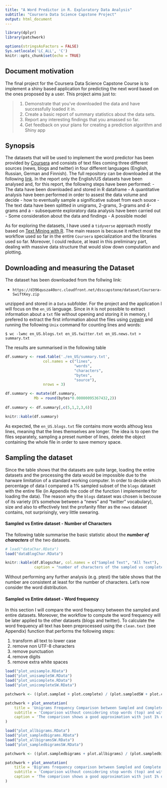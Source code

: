 ```yaml
---
title: "A Word Predictor in R. Exploratory Data Analysis"
subtitle: "Coursera Data Science Capstone Project"
output: html_document
---
```


```r
library(dplyr)
library(patchwork)

options(stringsAsFactors = FALSE)
Sys.setlocale('LC_ALL', 'C')
knitr::opts_chunk$set(echo = TRUE)
```


## Document motivation

The final project for the Coursera Data Science Capstone Course is to implement a shiny based application for predicting the next word based on the ones proposed by a user. This project aims just to:

> 1. Demonstrate that you've downloaded the data and have successfully loaded it in.
2. Create a basic report of summary statistics about the data sets.
3. Report any interesting findings that you amassed so far.
4. Get feedback on your plans for creating a prediction algorithm and Shiny app

## Synopsis

The datasets that will be used to implement the word predictor has been provided by [Coursera](https://www.coursera.org/learn/data-science-project/home/welcome) and consists of text files coming three different sources (news, blogs and twitter) in four different languages (English, Russian, German and Finnish). The full repository can be downloaded at the following [link](https://d396qusza40orc.cloudfront.net/dsscapstone/dataset/Coursera-SwiftKey.zip). In the report only the English/US datasets have been analysed and, for this report, the following steps have been performed:
- The data have been downloaded and stored in R dataframe
- A quantitative analysis have been performed in order to assest the data volume and decide - how to eventually sample a significative subset from each souce
- The text data have been splitted in unigrams, 2-grams, 3-grams and 4-grams and a - subsequente exploratory data analysis have been carried out
- Some consideration about the data and findings
- A possible model 

As for exploring the datasets, I have used a `tidyverse` approach mostly based on [Text Mining with R](https://www.tidytextmining.com/). The main reason is because it reflect most the workflow used so far in the entire `Coursera` specialization and the libraries used so far. Moreover, I could reduce, at least in this preliminary part, dealing with massive data structure that would slow down computation and plotting. 

## Downloading and measuring the Dataset

The dataset has been downloaded from the follwing link:

- `https://d396qusza40orc.cloudfront.net/dsscapstone/dataset/Coursera-SwiftKey.zip`

unzipped and stored in a `Data` subfolder. For the project and the application I will focus on the `en_US` language. Since in `R` is not possible to extract information about a `txt` file without opening and storing it in memory, I prefered to extract the first information about the files using [cygwin](https://www.cygwin.com/) and running the following `Unix` command for counting lines and words:

```
$ wc -lwmc en_US.blogs.txt en_US.twitter.txt en_US.news.txt > summary.txt
```

The results are summarised in the following table

```r
df.summary <- read.table('./en_US/summary.txt', 
                 col.names = c("lines",
                               "words",
                               "characters",
                               "bytes",
                               "source"),
                 nrows = 3)

df.summary <- mutate(df.summary, 
             Mb = round(bytes*0.00000095367432,2))
    
df.summary <- df.summary[,c(5,1,2,3,6)]

knitr::kable(df.summary)
```

As expected, the `en_US.blogs.txt` file contains more words althoug less lines, meaning that the lines themselves are longer. The idea is to open the files separately, sampling a preset number of lines, delete the object containing the whole file in order to save memory space.

## Sampling the dataset

Since the table shows that the datasets are quite large, loading the entire datasets and the processing the data would be impossible due to the harware limitation of a standard working computer. In order to decide which percentage of data I compared a $1\%$ sampled subset of the `blogs` dataset with the entire file (in Appendix the code of the function I implemented for loading the data). The reason why the `blogs` dataset was chosen is becouse of its variety (it's somehow between a "news" and "twitter" vocabulary), size and also to effectively test the profanity filter as the `news` dataset contains, not surprisingly, very little swearing.  

#### Sampled vs Entire dataset - Number of Characters

The following table summarise the basic statistic about the ***number of characters*** of the two datasets.

```r
# load("dataChar.RData")
load("dataBlogChar.RData")

knitr::kable(df.Blogschar, col.names = c("Sampled Text", "All Text"),
             caption = "number of characters of the sampled vs completed datasets")
```

Without performing any further analysis (e.g. ptest) the table shows that the number are consistent at least for the number of characters. Let's now consider the word distribution.

#### Sampled vs Entire dataset - Word frequency

In this section I will compare the word frequency between the sampled and entire datasets. Moreover, the workflow to compute the word frequency will be later applied to the other datasets (blogs and twitter). To calculate the word frequency all text has been preprocessed using the `clean.text` (see Appendix) function that performs the following steps:

1. transform all text to lower case
2. remove non UTF-8 characters
3. remove punctuation
4. remove digits
5. remove extra white spaces

```r
load("plot_unisample.RData")
load("plot_unisampleSW.RData")
load("plot_unicomplete.RData")
load("plot_unicompleteSW.RData")

patchwork <- ((plot.sampled + plot.complete) / (plot.sampledSW + plot.completeSW))

patchwork + plot_annotation(
    title = 'Unigrams Frequency Comparison between Sampled and Complete Blogs dataset',
    subtitle = 'Comparison without considering stop words (top) and with (bottom)',
    caption = 'The comparison shows a good approximation with just 1% of the sampled dataset'
)
```


```r
load("plot_allbigrams.RData")
load("plot_sampledbigrams.RData")
load("plot_allbigramsSW.RData")
load("plot_sampledbigramsSW.RData")

patchwork <- ((plot.sampledbigrams + plot.allbigrams) / (plot.sampledbigramsSW + plot.allbigramsSW))

patchwork + plot_annotation(
    title = 'Bigrams frequency comparison between Sampled and Complete Blogs dataset',
    subtitle = 'Comparison without considering stop words (top) and with (bottom)',
    caption = 'The comparison shows a good approximation with just 1% of the sampled dataset'
)

```



